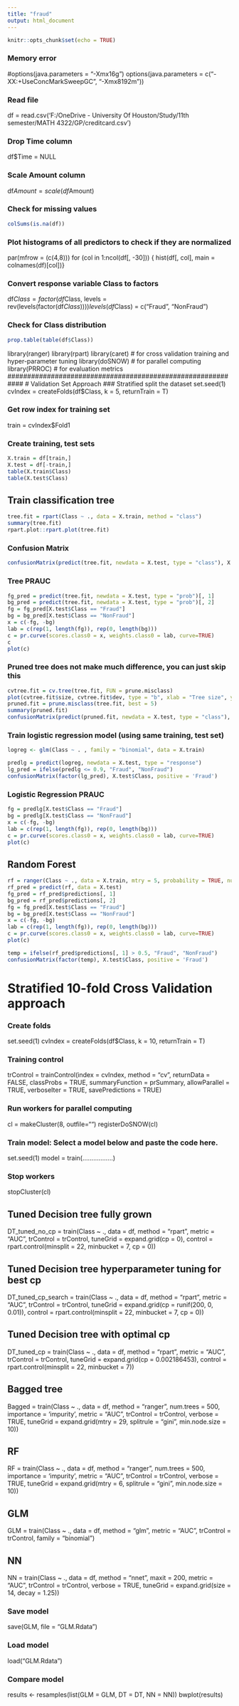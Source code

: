 ```yaml
---
title: "fraud"
output: html_document
---
```


```r
knitr::opts_chunk$set(echo = TRUE)
```
### Memory error
#options(java.parameters = "-Xmx16g")
options(java.parameters = c("-XX:+UseConcMarkSweepGC", "-Xmx8192m"))


### Read file
df = read.csv('F:/OneDrive - University Of Houston/Study/11th semester/MATH 4322/GP/creditcard.csv')

### Drop Time column
df$Time = NULL

### Scale Amount column
df$Amount = scale(df$Amount)

### Check for missing values
```r
colSums(is.na(df))
```

### Plot histograms of all predictors to check if they are normalized
par(mfrow = (c(4,8)))
for (col in 1:ncol(df[, -30])) {
  hist(df[, col], main = colnames(df)[col])}

### Convert response variable Class to factors
df$Class = factor(df$Class, levels = rev(levels(factor(df$Class))))
levels(df$Class) = c("Fraud", "NonFraud")

### Check for Class distribution
```r
prop.table(table(df$Class))
```

############################################################
<!-- install.packages("snow") -->
<!-- install.packages("doSNOW", repos="http://R-Forge.R-project.org") -->
<!-- install.packages("caret") -->
<!-- install.packages("ROSE") -->
<!-- install.packages("PRROC") -->
<!-- install.packages("rpart") -->
<!-- install.packages("ranger") -->
<!-- install.packages("rpart.plot") -->

library(ranger)
library(rpart)
library(caret) # for cross validation training and hyper-parameter tuning
library(doSNOW) # for parallel computing
library(PRROC) # for evaluation metrics
############################################################
# Validation Set Approach
### Stratified split the dataset
set.seed(1)
cvIndex = createFolds(df$Class, k = 5, returnTrain = T)

### Get row index for training set
train = cvIndex$Fold1

### Create training, test sets
```r
X.train = df[train,]
X.test = df[-train,]
table(X.train$Class)
table(X.test$Class)
```

## Train classification tree
```r
tree.fit = rpart(Class ~ ., data = X.train, method = "class")
summary(tree.fit)
rpart.plot::rpart.plot(tree.fit)
```

### Confusion Matrix
```r
confusionMatrix(predict(tree.fit, newdata = X.test, type = "class"), X.test$Class, positive = 'Fraud')  
```

### Tree PRAUC
```r
fg_pred = predict(tree.fit, newdata = X.test, type = "prob")[, 1]
bg_pred = predict(tree.fit, newdata = X.test, type = "prob")[, 2]
fg = fg_pred[X.test$Class == "Fraud"]
bg = bg_pred[X.test$Class == "NonFraud"]
x = c(-fg, -bg)
lab = c(rep(1, length(fg)), rep(0, length(bg)))
c = pr.curve(scores.class0 = x, weights.class0 = lab, curve=TRUE)
c
plot(c)
```

### Pruned tree does not make much difference, you can just skip this
```r
cvtree.fit = cv.tree(tree.fit, FUN = prune.misclass)
plot(cvtree.fit$size, cvtree.fit$dev, type = "b", xlab = "Tree size", ylab = "CV Error Rate")
pruned.fit = prune.misclass(tree.fit, best = 5)
summary(pruned.fit)
confusionMatrix(predict(pruned.fit, newdata = X.test, type = "class"), X.test$Class, positive = 'Fraud')  
```

### Train logistic regression model (using same training, test set)
```r
logreg <- glm(Class ~ . , family = "binomial", data = X.train)

predlg = predict(logreg, newdata = X.test, type = "response")
lg_pred = ifelse(predlg <= 0.9, "Fraud", "NonFraud")
confusionMatrix(factor(lg_pred), X.test$Class, positive = 'Fraud')
```

### Logistic Regression PRAUC
```r
fg = predlg[X.test$Class == "Fraud"]
bg = predlg[X.test$Class == "NonFraud"]
x = c(-fg, -bg)
lab = c(rep(1, length(fg)), rep(0, length(bg)))
c = pr.curve(scores.class0 = x, weights.class0 = lab, curve=TRUE)
plot(c)
```

## Random Forest
```r
rf = ranger(Class ~ ., data = X.train, mtry = 5, probability = TRUE, num.trees = 500)
rf_pred = predict(rf, data = X.test)
fg_pred = rf_pred$predictions[, 1]
bg_pred = rf_pred$predictions[, 2]
fg = fg_pred[X.test$Class == "Fraud"]
bg = bg_pred[X.test$Class == "NonFraud"]
x = c(-fg, -bg)
lab = c(rep(1, length(fg)), rep(0, length(bg)))
c = pr.curve(scores.class0 = x, weights.class0 = lab, curve=TRUE)
plot(c)
```
```r
temp = ifelse(rf_pred$predictions[, 1] > 0.5, "Fraud", "NonFraud")
confusionMatrix(factor(temp), X.test$Class, positive = 'Fraud')
```

############################################################
# Stratified 10-fold Cross Validation approach
### Create folds
set.seed(1)
cvIndex = createFolds(df$Class, k = 10, returnTrain = T)

### Training control
trControl = trainControl(index = cvIndex, method = "cv", returnData = FALSE, classProbs = TRUE, summaryFunction = prSummary, allowParallel = TRUE, verboseIter = TRUE, savePredictions = TRUE)

### Run workers for parallel computing
cl = makeCluster(8, outfile="")
registerDoSNOW(cl)

### Train model: Select a model below and paste the code here.
set.seed(1)
model = train(.................)

### Stop workers
stopCluster(cl)

## Tuned Decision tree fully grown
DT_tuned_no_cp = train(Class ~ ., data = df, method = "rpart", metric = "AUC", trControl = trControl, tuneGrid = expand.grid(cp = 0), control = rpart.control(minsplit = 22, minbucket = 7, cp = 0))

## Tuned Decision tree hyperparameter tuning for best cp
DT_tuned_cp_search = train(Class ~ ., data = df, method = "rpart", metric = "AUC", trControl = trControl, tuneGrid = expand.grid(cp = runif(200, 0, 0.01)), control = rpart.control(minsplit = 22, minbucket = 7, cp = 0))

## Tuned Decision tree with optimal cp
DT_tuned_cp = train(Class ~ ., data = df, method = "rpart", metric = "AUC", trControl = trControl, tuneGrid = expand.grid(cp = 0.002186453), control = rpart.control(minsplit = 22, minbucket = 7))

## Bagged tree
Bagged = train(Class ~ ., data = df, method = "ranger", num.trees = 500, importance = 'impurity', metric = "AUC", trControl = trControl, verbose = TRUE, tuneGrid = expand.grid(mtry = 29, splitrule = "gini", min.node.size = 10))

## RF
RF = train(Class ~ ., data = df, method = "ranger", num.trees = 500, importance = 'impurity', metric = "AUC", trControl = trControl, verbose = TRUE, tuneGrid = expand.grid(mtry = 6, splitrule = "gini", min.node.size = 10))

## GLM
GLM = train(Class ~ ., data = df, method = "glm", metric = "AUC", trControl = trControl, family = "binomial")

## NN
NN = train(Class ~ ., data = df, method = "nnet", maxit = 200, metric = "AUC", trControl = trControl, verbose = TRUE, tuneGrid = expand.grid(size = 14, decay = 1.25))

### Save model
save(GLM, file = "GLM.Rdata")

### Load model
load("GLM.Rdata")

### Compare model
results <- resamples(list(GLM = GLM, DT = DT, NN = NN))
bwplot(results)